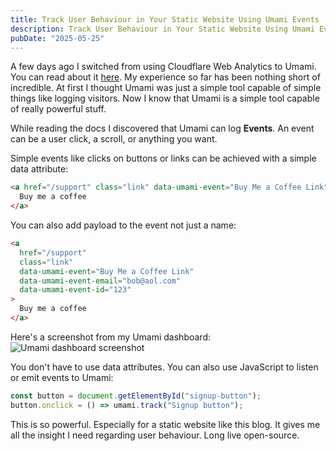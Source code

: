```yaml
---
title: Track User Behaviour in Your Static Website Using Umami Events
description: Track User Behaviour in Your Static Website Using Umami Events
pubDate: "2025-05-25"
---
```


A few days ago I switched from using Cloudflare Web Analytics to Umami. You can read about it [here](https://gebna.gg/blog/replaced-cloudflare-analytics-with-umami). My experience so far has been nothing short of incredible. At first I thought Umami was just a simple tool capable of simple things like logging visitors. Now I know that Umami is a simple tool capable of really powerful stuff.

While reading the docs I discovered that Umami can log **Events**. An event can be a user click, a scroll, or anything you want.

Simple events like clicks on buttons or links can be achieved with a simple data attribute:

```html /data-umami-event="Buy Me a Coffee Link"/
<a href="/support" class="link" data-umami-event="Buy Me a Coffee Link">
  Buy me a coffee
</a>
```

You can also add payload to the event not just a name:

```html {5-6}
<a
  href="/support"
  class="link"
  data-umami-event="Buy Me a Coffee Link"
  data-umami-event-email="bob@aol.com"
  data-umami-event-id="123"
>
  Buy me a coffee
</a>
```

Here's a screenshot from my Umami dashboard:
![Umami dashboard screenshot](/content/track-user-behaviour-static-website-umami-events/screen-0.webp)

You don't have to use data attributes. You can also use JavaScript to listen or emit events to Umami:

```js
const button = document.getElementById("signup-button");
button.onclick = () => umami.track("Signup button");
```

This is so powerful. Especially for a static website like this blog. It gives me all the insight I need regarding user behaviour. Long live open-source.
